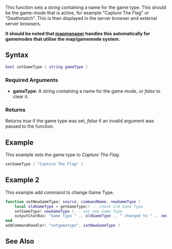 
{{Server function}}
This function sets a string containing a name for the game type. This should be the game-mode that is active, for example "Capture The Flag" or "Deathmatch". This is then displayed in the server browser and external server browsers.

'''It should be noted that [[/mapmanager.md|mapmanager]] handles this automatically for gamemodes that utilise the map/gamemode system.'''

==Syntax== 
<syntaxhighlight lang="lua">
bool setGameType ( string gameType )
</syntaxhighlight> 

===Required Arguments=== 
*'''gameType:''' A string containing a name for the game mode, or ''false'' to clear it.

===Returns===
Returns ''true'' if the game type was set, ''false'' if an invalid argument was passed to the function.

==Example== 
This example sets the game type to ''Capture The Flag''.
<syntaxhighlight lang="lua">
setGameType ( "Capture The Flag" )
</syntaxhighlight>

==Example 2== 
This example add command to change Game Type.
<syntaxhighlight lang="lua">
function setNewGameType( source, commandName, newGameType )
    local oldGameType = getGameType() -- check old Game Type
    setGameType( newGameType ) -- set new Game Type
    outputChatBox( "Game Type " .. oldGameType .. " changed to " .. newGameType .. ".", getRootElement(), 255, 128, 0 )
end
addCommandHandler( "setgametype", setNewGameType )
</syntaxhighlight>

==See Also==
{{Announce functions}}